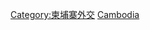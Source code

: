 {{Commonscat|Ambassadors to Cambodia}}

[[Category:柬埔寨外交|Category:柬埔寨外交]]
[[Category:駐各國大使|Cambodia]]